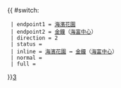 {{ #switch: {{{format|}}}
  | endpoint1 = [[海濱花園巴士總站|海濱花園]]
  | endpoint2 = [[金鐘]]（[[海富中心]]）
  | direction = 2
  | status = {{HK Bus Status|P}}
  | inline = [[海濱花園巴士總站|海濱花園]] ↔ [[金鐘]]（[[海富中心]]）
  | normal =
  | full =
}}<noinclude>[[category:新界居民巴士路線模板|3‎]]</noinclude>